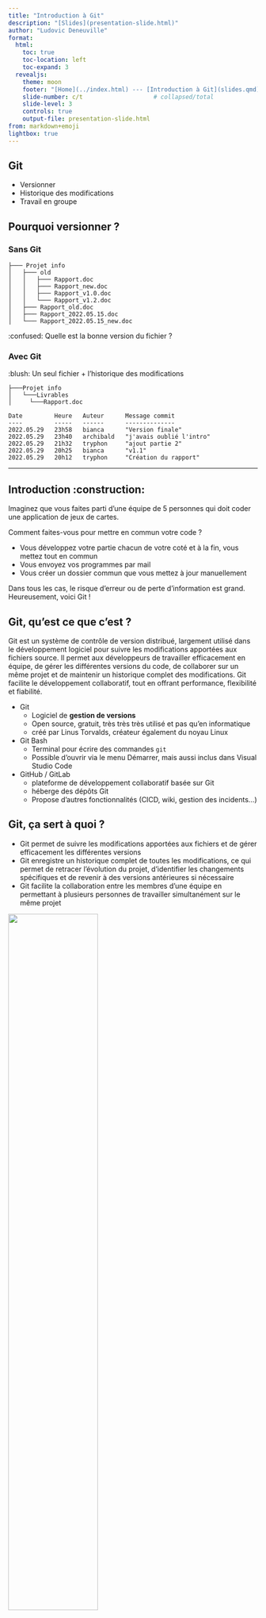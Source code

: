 ```yaml
---
title: "Introduction à Git"
description: "[Slides](presentation-slide.html)"
author: "Ludovic Deneuville"
format: 
  html:
    toc: true
    toc-location: left
    toc-expand: 3
  revealjs:
    theme: moon
    footer: "[Home](../index.html) --- [Introduction à Git](slides.qmd)"
    slide-number: c/t                    # collapsed/total
    slide-level: 3
    controls: true
    output-file: presentation-slide.html
from: markdown+emoji
lightbox: true
---
```


## Git

- Versionner
- Historique des modifications
- Travail en groupe

## Pourquoi versionner ?

### Sans Git

```
├─── Projet info
│   ├─── old
│   │   ├─── Rapport.doc
│   │   ├─── Rapport_new.doc
│   │   ├─── Rapport_v1.0.doc
│   │   └─── Rapport_v1.2.doc
│   ├─── Rapport_old.doc
│   ├─── Rapport_2022.05.15.doc
│   └─── Rapport_2022.05.15_new.doc
```

:confused: Quelle est la bonne version du fichier ?

### Avec Git

:blush: Un seul fichier + l'historique des modifications

```
├───Projet info
│   └───Livrables
│     └───Rapport.doc

Date         Heure   Auteur      Message commit
----         -----   ------      --------------
2022.05.29   23h58   bianca      "Version finale"
2022.05.29   23h40   archibald   "j'avais oublié l'intro"
2022.05.29   21h32   tryphon     "ajout partie 2"
2022.05.29   20h25   bianca      "v1.1"
2022.05.29   20h12   tryphon     "Création du rapport"
```


----

## Introduction :construction:

Imaginez que vous faites parti d'une équipe de 5 personnes qui doit coder une application de jeux de cartes.

Comment faites-vous pour mettre en commun votre code ?

- Vous développez votre partie chacun de votre coté et à la fin, vous mettez tout en commun
- Vous envoyez vos programmes par mail
- Vous créer un dossier commun que vous mettez à jour manuellement

Dans tous les cas, le risque d'erreur ou de perte d'information est grand. Heureusement, voici Git !


## Git, qu'est ce que c'est ?

Git est un système de contrôle de version distribué, largement utilisé dans le développement logiciel pour suivre les modifications apportées aux fichiers source. Il permet aux développeurs de travailler efficacement en équipe, de gérer les différentes versions du code, de collaborer sur un même projet et de maintenir un historique complet des modifications. Git facilite le développement collaboratif, tout en offrant performance, flexibilité et fiabilité.

- Git
  - Logiciel de **gestion de versions**
  - Open source, gratuit, très très très utilisé et pas qu'en informatique
  - créé par Linus Torvalds, créateur également du noyau Linux
- Git Bash
  - Terminal pour écrire des commandes `git`
  - Possible d'ouvrir via le menu Démarrer, mais aussi inclus dans Visual Studio Code
- GitHub / GitLab
  - plateforme de développement collaboratif basée sur Git
  - héberge des dépôts Git
  - Propose d'autres fonctionnalités (CICD, wiki, gestion des incidents...)


## Git, ça sert à quoi ?

- Git permet de suivre les modifications apportées aux fichiers et de gérer efficacement les différentes versions
- Git enregistre un historique complet de toutes les modifications, ce qui permet de retracer l'évolution du projet, d'identifier les changements spécifiques et de revenir à des versions antérieures si nécessaire
- Git facilite la collaboration entre les membres d'une équipe en permettant à plusieurs personnes de travailler simultanément sur le même projet

::: {#fig-thinkr}
![](img/thinkR_git_avec_sans.png){width=60%}

Source : [ThinkR](https://thinkr.fr/travailler-avec-git-via-rstudio-et-versionner-son-code/){target="_blank"}
::: 

### Sans Git

```
├─── Projet info
│   ├─── old
│   │   ├─── Rapport.doc
│   │   ├─── Rapport_new.doc
│   │   ├─── Rapport_v1.0.doc
│   │   └─── Rapport_v1.2.doc
│   ├─── Rapport_old.doc
│   ├─── Rapport_2022.05.15.doc
│   └─── Rapport_2022.05.15_new.doc
```

:confused: Quelle est la bonne version du fichier ?

### Avec Git

:blush: Un seul fichier + l'historique des modifications

```
├───Projet info
│   └───Livrables
│     └───Rapport.doc

Date         Heure   Auteur      Message commit
----         -----   ------      --------------
2022.05.29   23h58   bianca      "Version finale"
2022.05.29   23h40   archibald   "j'avais oublié l'intro"
2022.05.29   21h32   tryphon     "ajout partie 2"
2022.05.29   20h25   bianca      "v1.1"
2022.05.29   20h12   tryphon     "Création du rapport"
```

## Principe général de Git

```mermaid
flowchart LR
    github[(Dépot commun)]
    dev1[(Dépot local 1)]
    dev2[(Dépot local 2)]
    dev3[(Dépot local 3)]
    dev4[(Dépot local 4)]
    
    github <--> dev1
    github <--> dev2
    dev3 <--> github
    dev4 <--> github
```

Git est [distribué]{.underline}, cela signifie que chaque dépôt est une copie complète du projet.  
Avec Git, vous allez avoir plusieurs dépôts de fichiers :

- un dépôt commun (dépôt distant)
- un dépôt par contributeur (dépôts locaux)
  - Remarque : il est tout à fait possible d'avoir plusieurs clones du même dépôt sur son poste

Git va aider à synchroniser ces dépôts avec les commandes suivantes :

- `git clone` : créer une copie du dépôt commun sur son poste
- `git status` : voir où l'on en est
- `git add` : ajouter de nouveaux fichiers dans le dépôt
- `git commit` : créer un point de sauvegarde
- `git pull` : récupérer les éventuelles modifications du dépôt distant pour mettre à jour son dépôt local
- `git push` : partager ses mises à jour locale sur le dépôt distant


## Les principales commandes


:::::: {.callout-note}
:fearful: Git s'utilise très majoritairement en [ligne de commande]{.underline} dans un terminal `Git Bash`.  
:sweat_smile: Pas de panique, quelques commandes simples suffisent largement pour travailler avec Git.

Il existe aussi des interfaces graphiques mais elles sont souvent imparfaites et sources d'erreur.
:::

### git clone

`git clone` est une commande de Git utilisée pour [créer une copie locale complète d'un dépôt distant]{.underline}. 
Elle télécharge tous les fichiers et l'historique de version du dépôt distant vers votre système local dans un nouveau répertoire.

Exemples :

- `git clone https://github.com:<propietaire_depot>/<nom_du_depot>.git`
- `git clone git@github.com:ludo2ne/Git-tuto.git`
- `git clone https://github.com/ludo2ne/Git-tuto.git`

Il y a deux principaux protocoles pour cloner un dépot git : *ssh* et *https*. Sans rentrer dans les détails, l'utilisation suivante est préconisée :

- ssh : si vous souhaitez modifier le code et le partager (nécéssite d'avoir paramétré une clé ssh)
- https : si vous voulez simplement avoir une copie locale du code sans partager vos modifications


### git status

`git status` affiche l'état actuel du répertoire de travail et de l'index. Elle montre : 

- les fichiers modifiés prêt à rentrer dans le prochain commit (*Changes to be committed)
- les autres fichiers modifiés (*Changes not staged for commit*)
- les fichiers non suivis (*Untracked files*)

Cette commande est à utiliser sans modération pour voir l'état du dépôt !


### git add

`git add` est utilisée pour ajouter des fichiers à l'index, c'est à dire des fichiers que vous souhaitez versionner.

Autrement dit, si vous faites `git add soleil.txt`, vous dites à git qu'il faut ajouter ce fichier au dépôt et le versionner.

`git add .` permet d'ajouter [tous]{.underline} les fichiers non suivis à l'index


:::{.callout-tip title="Le fichier .gitignore"}
`.gitignore` est un fichier présent à la racine du dépôt permettant de dire à Git quels fichiers il doit ignorer. Par exemple : 

- si .gitignore contient `*.csv` :arrow_right: tous les fichiers *csv* seront ignorés par Git
- si .gitignore contient `data/` :arrow_right: le dossier *data* et son contenu sera ignoré

Cela est utile, pour exclure par exemple du dépôt Git :

- des fichiers contenant des mots de passe, des jetons d'accès...
- des fichiers de données volumineux qui n'ont pas vocation à être versionnés
- des fichiers de log 

:::

### git commit

`git commit -m "mon_message"` est utilisée pour créer un [point de sauvegarde]{.underline}.  
Il est conseillé d'écrire un message court, clair et compréhensible.


### git pull

`git pull` récupère les dernières modifications du dépôt distant et met à jour votre dépôt local.

:::{.callout-note title="Les conflits"}
Que se passe-t-il si : 

- Alice a modifié un fichier et poussé sa modification sur le dépôt distant
- Vous avez également modifié le même fichier et vous faites un `git pull` pour mettre à jour votre dépôt à partir du dépôt distant

:fearful: Un conflit ! Git ne sait pas choisir quelle est la bonne version entre la votre et celle d'Alice.  
:sweat_smile: Pas de panique ! Pour résoudre le conflit, il faut simplement :

- modifier le fichier en question pour garder la bonne version
- `git add` puis `git commit` pour valider la résolution du conflit
:::


### git push

`git push` envoie les modifications locales vers le dépôt distant.  

::: {.callout-important}
Pour pouvoir pousser, il est nécessaire :

- d'avoir au préalable créé au minimum un *commit*
- que votre dépôt soit à jour (pas de retard de version par rapport au dépôt distant)
:::

## Exemples

### Exemple 1

- Si sur le dépôt distant, le fichier *soleil.txt* a été créé par une autre personne
- La commande `git pull` permet de mettre à jour son dépôt local
- Le fichier `soleil.txt` apparait sur votre dépôt local

### Exemple 2

- En local, vous avez créé le fichier `temple.py` et modifié le fichier `soleil.txt`
- Faites `git add .` pour dire à Git que vous souhaitez valider vos modifications
- Créez un point de sauvegarde avec la commande `git commit -m "message de mise à jour"`
- Puis, la commande `git push` permet de partager cette nouvelle version sur le dépôt distant
- Sur le dépôt distant, les 2 fichiers seront créés ou mis à jour

Pour gérer les versions, Git utilise des points de sauvegarde appelés `commits`. Grace à cela, il est possible de consulter les versions antérieures des fichiers.


## Les erreurs courantes

### fichier disparu

Si vous venez de faire un `git push` et que votre fichier n'apparait pas sur le dépôt distant, c'est probablement parce que vous avez oublié de l'ajouter à l'index avec `git add <mon_fichier>`.

Autre possibilité : votre fichier est ignoré par git car il fait parti du `.gitignore`

### git push rejected

```
! [rejected]        main -> main (fetch first)
error: failed to push some refs
hint: Updates were rejected because the remote contains work that you do not
hint: have locally. This is usually caused by another repository pushing to
hint: the same ref. If you want to integrate the remote changes, use
hint: 'git pull' before pushing again.
hint: See the 'Note about fast-forwards' in 'git push --help' for details.
```

Le message d'erreur est assez explicite. Le dépôt distant a été modifié et votre dépôt local n'est donc plus à jour.

Vous devez commencer par mettre à jour votre dépôt local avec `git pull` avant de pousser votre code

## Ressources {.unnumbered}

- [Formation Git du Lab INSEE](https://github.com/InseeFrLab/formation-git){.external target="_blank"}
- [Bonnes pratiques Git](https://inseefrlab.github.io/formation-bonnes-pratiques-git-R/){.external target="_blank"}
- [GitFlow](https://www.atlassian.com/fr/git/tutorials/comparing-workflows/gitflow-workflow){.external target="_blank"}
- [Développement basé sur le tronc](https://www.atlassian.com/fr/continuous-delivery/continuous-integration/trunk-based-development){.external target="_blank"}
- https://pythonds.linogaliana.fr/content/git/exogit.html